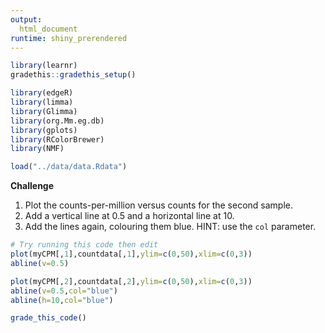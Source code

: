 ```yaml
---
output: 
  html_document
runtime: shiny_prerendered
---
```


```r
library(learnr)
gradethis::gradethis_setup()
```

```r
library(edgeR)
library(limma)
library(Glimma)
library(org.Mm.eg.db)
library(gplots)
library(RColorBrewer)
library(NMF)
```

```r
load("../data/data.Rdata")
```

**Challenge**

1. Plot the counts-per-million versus counts for the second sample.
2. Add a vertical line at 0.5 and a horizontal line at 10.
3. Add the lines again, colouring them blue. HINT: use the `col` parameter.

```r
# Try running this code then edit
plot(myCPM[,1],countdata[,1],ylim=c(0,50),xlim=c(0,3))
abline(v=0.5)
```

```r
plot(myCPM[,2],countdata[,2],ylim=c(0,50),xlim=c(0,3))
abline(v=0.5,col="blue")
abline(h=10,col="blue")
```


```r
grade_this_code()
```
